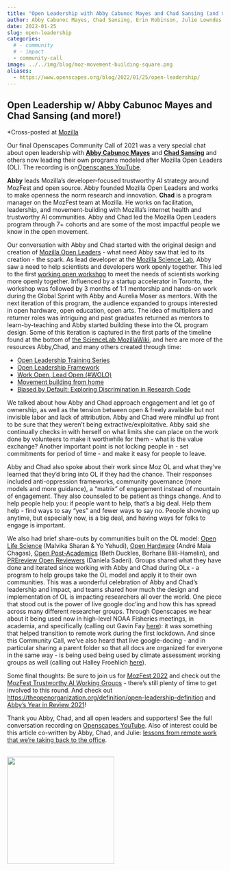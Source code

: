 ```yaml
---
title: "Open Leadership with Abby Cabunoc Mayes and Chad Sansing (and more!)"
author: Abby Cabunoc Mayes, Chad Sansing, Erin Robinson, Julie Lowndes
date: 2022-01-25
slug: open-leadership
categories:
  # - community
  # - impact
  - community-call
image: ../../img/blog/moz-movement-building-square.png
aliases: 
  - https://www.openscapes.org/blog/2022/01/25/open-leadership/
---
```


## Open Leadership w/ Abby Cabunoc Mayes and Chad Sansing (and more!)

*Cross-posted at [Mozilla](https://foundation.mozilla.org/en/blog/openscapes-open-leadership-w-abby-cabunoc-mayes-and-chad-sansing-and-more/)

Our final Openscapes Community Call of 2021 was a very special chat about open leadership with **[Abby Cabunoc Mayes](http://acabunoc.github.io/)** and **[Chad Sansing](https://about.me/chadsansing)** and others now leading their own programs modeled after Mozilla Open Leaders (OL). The recording is on[ Openscapes YouTube](https://www.youtube.com/watch?v=rsd4z8kXJgo).

**Abby** leads Mozilla’s developer-focused trustworthy AI strategy around MozFest and open source. Abby founded Mozilla Open Leaders and works to make openness the norm research and innovation. **Chad** is a program manager on the MozFest team at Mozilla. He works on facilitation, leadership, and movement-building with Mozilla’s internet health and trustworthy AI communities. Abby and Chad led the Mozilla Open Leaders program through 7+ cohorts and are some of the most impactful people we know in the open movement. 

Our conversation with Abby and Chad started with the original design and creation of [Mozilla Open Leaders](https://mzl.la/openleaders) - what need Abby saw that led to its creation - the spark. As lead developer at the [Mozilla Science Lab](https://wiki.mozilla.org/ScienceLab), Abby saw a need to help scientists and developers work openly together. This led to the first  [working open workshop](https://mozillascience.github.io/leadership-training) to meet the needs of scientists working more openly together. Influenced by a startup accelerator in Toronto, the workshop was followed by 3 months of 1:1 mentorship and hands-on work during the Global Sprint with Abby and Aurelia Moser as mentors. With the next iteration of this program, the audience expanded to groups interested in open hardware, open education, open arts. The idea of multipliers and returner roles was intriguing and past graduates returned as mentors to learn-by-teaching and Abby started building these into the OL program design. Some of this iteration is captured in the first parts of the timeline found at the bottom of [the ScienceLab MozillaWiki](https://wiki.mozilla.org/ScienceLab), and here are more of the resources Abby,Chad, and many others created through time:

* [Open Leadership Training Series](https://mozilla.github.io/open-leadership-training-series/)
* [Open Leadership Framework](https://mozilla.github.io/open-leadership-framework/)
* [Work Open, Lead Open (#WOLO)](https://docs.google.com/presentation/d/13NAGmqP_Fb2qjBKePGVZe7awtwnFKZUHtPz8mqbYtsE/present?token=AC4w5Vjf0u1Jtdi7vB3udA5O-S5wIuJuwA%3A1582781847727&includes_info_params=1&eisi=CPP7qe6B8ecCFc8OJAode38EqA#slide=id.g25275a8168_0_260)
* [Movement building from home](https://foundation.mozilla.org/en/blog/new-movement-building-home-community-calls/)
* [Biased by Default: Exploring Discrimination in Research Code](https://docs.google.com/presentation/d/1INTsli9obj3BiV8xDwJc4IovPnt2EUFNyLYyF_GK7bE/present#slide=id.g8dabbda190_0_898)

We talked about how Abby and Chad approach engagement and let go of ownership, as well as the tension between open & freely available but not invisible labor and lack of attribution. Abby and Chad were mindful up front to be sure that they weren’t being extractive/exploitative. Abby said she continually checks in with herself on what limits she can place on the work done by volunteers to make it worthwhile for them - what is the value exchange? Another important point is not locking people in - set commitments for period of time - and make it easy for people to leave.  

Abby and Chad also spoke about their work since Moz OL and what they’ve learned that they’d bring into OL if they had the chance. Their responses included anti-oppression frameworks, community governance (more models and more guidance), a “matrix” of engagement instead of mountain of engagement. They also counseled to be patient as things change. And to help people help you: if people want to help, that’s a big deal. Help them help - find ways to say “yes” and fewer ways to say no. People showing up anytime, but especially now, is a big deal, and having ways for folks to engage is important.

We also had brief share-outs by communities built on the OL model: [Open Life Science](https://openlifesci.org/) (Malvika Sharan & Yo Yehudi), [Open Hardware](https://openhardware.space/) (André Maia Chagas), [Open Post-Academics](https://openpostac.org/) (Beth Duckles, Borhane Blili-Hamelin), and [PREreview Open Reviewers](https://content.prereview.org/openreviewers) (Daniela Saderi). Groups shared what they have done and iterated since working with Abby and Chad during OLx - a program to help groups take the OL model and apply it to their own communities. This was a wonderful celebration of Abby and Chad’s leadership and impact, and teams shared how much the design and implementation of OL is impacting researchers all over the world. One piece that stood out is the power of live google doc’ing and how this has spread across many different researcher groups. Through Openscapes we hear about it being used now in high-level NOAA Fisheries meetings, in academia, and specifically (calling out Gavin Fay [here](https://thefaylab.github.io/lab-manual/)): it was something that helped transition to remote work during the first lockdown. And since this Community Call, we’ve also heard that live google-docing - and in particular sharing a parent folder so that all docs are organized for everyone in the same way -  is being used being used by climate assessment working groups as well (calling out Halley Froehlich [here](https://github.com/froehlich-lab)). 

Some final thoughts: Be sure to join us for [MozFest 2022](https://mozillafestival.org) and check out the [MozFest Trustworthy AI Working Groups](https://foundation.mozilla.org/en/blog/mozfest-tai-working-groups-call-for-interest/) - there’s still plenty of time to get involved to this round. And check out [https://theopenorganization.org/definition/open-leadership-definition](https://theopenorganization.org/definition/open-leadership-definition/) and [Abby's Year in Review 2021](https://medium.com/@abbycabs/abbys-2021-year-in-review-e4d8b00c7f5e)!

Thank you Abby, Chad, and all open leaders and supporters! See the full conversation recording on [Openscapes YouTube](https://www.youtube.com/watch?v=rsd4z8kXJgo). Also of interest could be this article co-written by Abby, Chad, and Julie: [lessons from remote work that we’re taking back to the office](https://opensource.com/article/20/6/remote-meetings).


<br>
  <img src="/img/blog/moz-movement-building-square.png" width="250px">

<br>


